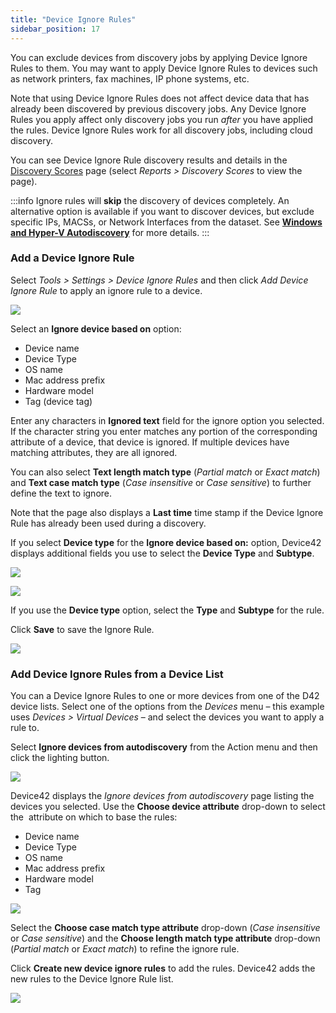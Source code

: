 ```yaml
---
title: "Device Ignore Rules"
sidebar_position: 17
---
```


You can exclude devices from discovery jobs by applying Device Ignore Rules to them. You may want to apply Device Ignore Rules to devices such as network printers, fax machines, IP phone systems, etc.

Note that using Device Ignore Rules does not affect device data that has already been discovered by previous discovery jobs. Any Device Ignore Rules you apply affect only discovery jobs you run _after_ you have applied the rules. Device Ignore Rules work for all discovery jobs, including cloud discovery.

You can see Device Ignore Rule discovery results and details in the [Discovery Scores](reports/reports/discovery-quality-scores.mdx) page (select _Reports > Discovery Scores_ to view the page).

:::info
Ignore rules will **skip** the discovery of devices completely. An alternative option is available if you want to discover devices, but exclude specific IPs, MACSs, or Network Interfaces from the dataset. See **[Windows and Hyper-V Autodiscovery](/auto-discovery/windows-and-hyper-v-auto-discovery/#option-to-ignore-ipsmac-addresses)** for more details. 
:::

### Add a Device Ignore Rule

Select _Tools > Settings > Device Ignore Rules_ and then click _Add Device Ignore Rule_ to apply an ignore rule to a device.

![](/assets/images/D42-23003_device-ignore-1-based-on-dropdown.png)

Select an **Ignore device based on** option:

- Device name
- Device Type
- OS name
- Mac address prefix
- Hardware model
- Tag (device tag)

Enter any characters in **Ignored text** field for the ignore option you selected. If the character string you enter matches any portion of the corresponding attribute of a device, that device is ignored. If multiple devices have matching attributes, they are all ignored.

You can also select **Text length match type** (_Partial match_ or _Exact match_) and **Text case match type** (_Case insensitive_ or _Case sensitive_) to further define the text to ignore.

Note that the page also displays a **Last time** time stamp if the Device Ignore Rule has already been used during a discovery.

If you select **Device type** for the **Ignore device based on:** option, Device42 displays additional fields you use to select the **Device Type** and **Subtype**.

![](/assets/images/D42-23003_device-ignore-4-type-physical-drop-down.png)

![](/assets/images/D42-23003_device-ignore-5-type-virtual-drop-down.png)

If you use the **Device type** option, select the **Type** and **Subtype** for the rule.

Click **Save** to save the Ignore Rule.

![](/assets/images/D42-23003_device-ignore-2-list-page.png)

### Add Device Ignore Rules from a Device List

You can a Device Ignore Rules to one or more devices from one of the D42 device lists. Select one of the options from the _Devices_ menu – this example uses _Devices > Virtual Devices_ – and select the devices you want to apply a rule to.

Select **Ignore devices from autodiscovery** from the Action menu and then click the lighting button.

![](/assets/images/D42-23003_device-ignore-6-from-devices-list-page.png)

Device42 displays the _Ignore devices from autodiscovery_ page listing the devices you selected. Use the **Choose device attribute** drop-down to select the  attribute on which to base the rules:

- Device name
- Device Type
- OS name
- Mac address prefix
- Hardware model
- Tag

![](/assets/images/Device-Ignore-from-Devices-List.png)

Select the **Choose case match type attribute** drop-down (_Case insensitive_ or _Case sensitive_) and the **Choose length match type attribute** drop-down (_Partial match_ or _Exact match_) to refine the ignore rule.

Click **Create new device ignore rules** to add the rules. Device42 adds the new rules to the Device Ignore Rule list.

![](/assets/images/D42-23003_device-ignore-7-list-page-w-new-rules.png)
